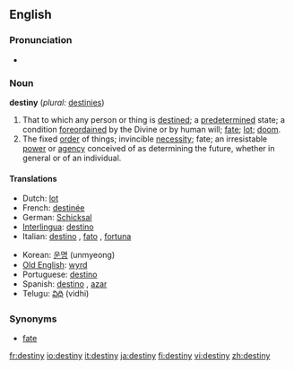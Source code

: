==English==

===Pronunciation===
*{{audio|en-us-destiny.ogg|Audio (US)}}

===Noun===
'''destiny''' (''plural:'' [[destinies]])

# That to which any person or thing is [[destined]]; a [[predetermined]] state; a condition [[foreordained]] by the Divine or by human will; [[fate]]; [[lot]]; [[doom]].
#The fixed [[order]] of things; invincible [[necessity]]; fate; an irresistable [[power]] or [[agency]] conceived of as determining the future, whether in general or of an individual.

====Translations====
{{top}}
*Dutch: [[lot#Dutch|lot]] {{n}}
*French: [[destinée]] {{m}}
*German: [[Schicksal]] {{n}}
*[[Interlingua]]: [[destino]]
*Italian: [[destino]] {{m}}, [[fato]] {{m}}, [[fortuna]] {{f}}
{{mid}}
*Korean: [[운명]] (unmyeong)
*[[Old English]]: [[wyrd]]
*Portuguese: [[destino]] {{m}}
*Spanish: [[destino]] {{m}}, [[azar]] {{m}}
*Telugu: [[విధి]] (vidhi)
{{bottom}}

===Synonyms===
*[[fate]]

{{webster}}

[[fr:destiny]]
[[io:destiny]]
[[it:destiny]]
[[ja:destiny]]
[[fi:destiny]]
[[vi:destiny]]
[[zh:destiny]]